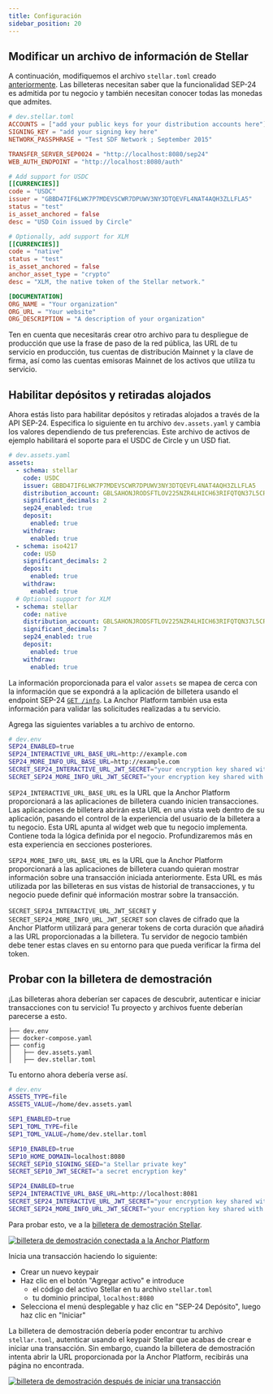 ```yaml
---
title: Configuración
sidebar_position: 20
---
```



## Modificar un archivo de información de Stellar

A continuación, modifiquemos el archivo `stellar.toml` creado [anteriormente][sep1-ap]. Las billeteras necesitan saber que la funcionalidad SEP-24 es admitida por tu negocio y también necesitan conocer todas las monedas que admites.

<CodeExample>

```toml
# dev.stellar.toml
ACCOUNTS = ["add your public keys for your distribution accounts here"]
SIGNING_KEY = "add your signing key here"
NETWORK_PASSPHRASE = "Test SDF Network ; September 2015"

TRANSFER_SERVER_SEP0024 = "http://localhost:8080/sep24"
WEB_AUTH_ENDPOINT = "http://localhost:8080/auth"

# Add support for USDC
[[CURRENCIES]]
code = "USDC"
issuer = "GBBD47IF6LWK7P7MDEVSCWR7DPUWV3NY3DTQEVFL4NAT4AQH3ZLLFLA5"
status = "test"
is_asset_anchored = false
desc = "USD Coin issued by Circle"

# Optionally, add support for XLM
[[CURRENCIES]]
code = "native"
status = "test"
is_asset_anchored = false
anchor_asset_type = "crypto"
desc = "XLM, the native token of the Stellar network."

[DOCUMENTATION]
ORG_NAME = "Your organization"
ORG_URL = "Your website"
ORG_DESCRIPTION = "A description of your organization"
```

</CodeExample>

Ten en cuenta que necesitarás crear otro archivo para tu despliegue de producción que use la frase de paso de la red pública, las URL de tu servicio en producción, tus cuentas de distribución Mainnet y la clave de firma, así como las cuentas emisoras Mainnet de los activos que utiliza tu servicio.

## Habilitar depósitos y retiradas alojados

Ahora estás listo para habilitar depósitos y retiradas alojados a través de la API SEP-24. Especifica lo siguiente en tu archivo `dev.assets.yaml` y cambia los valores dependiendo de tus preferencias. Este archivo de activos de ejemplo habilitará el soporte para el USDC de Circle y un USD fiat.

<CodeExample>

```yaml
# dev.assets.yaml
assets:
  - schema: stellar
    code: USDC
    issuer: GBBD47IF6LWK7P7MDEVSCWR7DPUWV3NY3DTQEVFL4NAT4AQH3ZLLFLA5
    distribution_account: GBLSAHONJRODSFTLOV225NZR4LHICH63RIFQTQN37L5CRTR2IMQ5UEK7
    significant_decimals: 2
    sep24_enabled: true
    deposit:
      enabled: true
    withdraw:
      enabled: true
  - schema: iso4217
    code: USD
    significant_decimals: 2
    deposit:
      enabled: true
    withdraw:
      enabled: true
  # Optional support for XLM
  - schema: stellar
    code: native
    distribution_account: GBLSAHONJRODSFTLOV225NZR4LHICH63RIFQTQN37L5CRTR2IMQ5UEK7
    significant_decimals: 7
    sep24_enabled: true
    deposit:
      enabled: true
    withdraw:
      enabled: true
```

</CodeExample>

La información proporcionada para el valor `assets` se mapea de cerca con la información que se expondrá a la aplicación de billetera usando el endpoint SEP-24 [`GET /info`][sep24-get-info]. La Anchor Platform también usa esta información para validar las solicitudes realizadas a tu servicio.

Agrega las siguientes variables a tu archivo de entorno.

<CodeExample>

```bash
# dev.env
SEP24_ENABLED=true
SEP24_INTERACTIVE_URL_BASE_URL=http://example.com
SEP24_MORE_INFO_URL_BASE_URL=http://example.com
SECRET_SEP24_INTERACTIVE_URL_JWT_SECRET="your encryption key shared with your business server"
SECRET_SEP24_MORE_INFO_URL_JWT_SECRET="your encryption key shared with your business server"
```

</CodeExample>

`SEP24_INTERACTIVE_URL_BASE_URL` es la URL que la Anchor Platform proporcionará a las aplicaciones de billetera cuando inicien transacciones. Las aplicaciones de billetera abrirán esta URL en una vista web dentro de su aplicación, pasando el control de la experiencia del usuario de la billetera a tu negocio. Esta URL apunta al widget web que tu negocio implementa. Contiene toda la lógica definida por el negocio. Profundizaremos más en esta experiencia en secciones posteriores.

`SEP24_MORE_INFO_URL_BASE_URL` es la URL que la Anchor Platform proporcionará a las aplicaciones de billetera cuando quieran mostrar información sobre una transacción iniciada anteriormente. Esta URL es más utilizada por las billeteras en sus vistas de historial de transacciones, y tu negocio puede definir qué información mostrar sobre la transacción.

`SECRET_SEP24_INTERACTIVE_URL_JWT_SECRET` y `SECRET_SEP24_MORE_INFO_URL_JWT_SECRET` son claves de cifrado que la Anchor Platform utilizará para generar tokens de corta duración que añadirá a las URL proporcionadas a la billetera. Tu servidor de negocio también debe tener estas claves en su entorno para que pueda verificar la firma del token.

## Probar con la billetera de demostración

¡Las billeteras ahora deberían ser capaces de descubrir, autenticar e iniciar transacciones con tu servicio! Tu proyecto y archivos fuente deberían parecerse a esto.

<CodeExample>

```
├── dev.env
├── docker-compose.yaml
├── config
│   ├── dev.assets.yaml
│   ├── dev.stellar.toml
```

</CodeExample>

Tu entorno ahora debería verse así.

<CodeExample>

```bash
# dev.env
ASSETS_TYPE=file
ASSETS_VALUE=/home/dev.assets.yaml

SEP1_ENABLED=true
SEP1_TOML_TYPE=file
SEP1_TOML_VALUE=/home/dev.stellar.toml

SEP10_ENABLED=true
SEP10_HOME_DOMAIN=localhost:8080
SECRET_SEP10_SIGNING_SEED="a Stellar private key"
SECRET_SEP10_JWT_SECRET="a secret encryption key"

SEP24_ENABLED=true
SEP24_INTERACTIVE_URL_BASE_URL=http://localhost:8081
SECRET_SEP24_INTERACTIVE_URL_JWT_SECRET="your encryption key shared with your business server"
SECRET_SEP24_MORE_INFO_URL_JWT_SECRET="your encryption key shared with your business server"
```

</CodeExample>

Para probar esto, ve a la [billetera de demostración Stellar][stellar-demo-wallet].

[![billetera de demostración conectada a la Anchor Platform](../../assets/anchor-platform-sep24-demo-wallet.png)](../../assets/anchor-platform-sep24-demo-wallet.png)

Inicia una transacción haciendo lo siguiente:

- Crear un nuevo keypair
- Haz clic en el botón "Agregar activo" e introduce
  - el código del activo Stellar en tu archivo `stellar.toml`
  - tu dominio principal, `localhost:8080`
- Selecciona el menú desplegable y haz clic en "SEP-24 Depósito", luego haz clic en "Iniciar"

La billetera de demostración debería poder encontrar tu archivo `stellar.toml`, autenticar usando el keypair Stellar que acabas de crear e iniciar una transacción. Sin embargo, cuando la billetera de demostración intenta abrir la URL proporcionada por la Anchor Platform, recibirás una página no encontrada.

[![billetera de demostración después de iniciar una transacción](../../assets/anchor-platform-sep24-demo-wallet-widget.png)](../../assets/anchor-platform-sep24-demo-wallet-widget.png)

[sep-1]: https://github.com/stellar/stellar-protocol/blob/master/ecosystem/sep-0001.md
[sep-9]: https://github.com/stellar/stellar-protocol/blob/master/ecosystem/sep-0009.md
[sep-24]: https://github.com/stellar/stellar-protocol/blob/master/ecosystem/sep-0024.md
[sep-38]: https://github.com/stellar/stellar-protocol/blob/master/ecosystem/sep-0038.md
[sep24-get-info]: https://github.com/stellar/stellar-protocol/blob/master/ecosystem/sep-0024.md#info
[anchor-platform-image]: https://hub.docker.com/r/stellar/anchor-platform
[docker-compose]: https://docs.docker.com/compose/
[minikube]: https://minikube.sigs.k8s.io/docs/
[kubernetes]: https://kubernetes.io/
[nginx]: https://www.nginx.com/
[ap-default-values]: https://github.com/stellar/java-stellar-anchor-sdk/blob/develop/platform/src/main/resources/config/anchor-config-default-values.yaml
[stellar-demo-wallet]: https://demo-wallet.stellar.org
[stellar-lab]: https://laboratory.stellar.org/
[postgresql]: https://www.postgresql.org/
[aurora-postgresql]: https://docs.aws.amazon.com/AmazonRDS/latest/AuroraUserGuide/Aurora.AuroraPostgreSQL.html
[h2]: https://www.h2database.com/html/main.html
[sqlite]: https://www.sqlite.org/index.html
[flyway]: https://documentation.red-gate.com/fd/redgate-flyway-documentation-138346877.html
[sep-24-ref-ui]: https://github.com/stellar/sep24-reference-ui
[sep-24-ref]: https://github.com/stellar/java-stellar-anchor-sdk/tree/develop/kotlin-reference-server
[sep1-ap]: ../sep1/README.mdx
